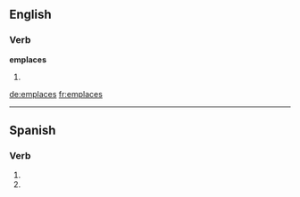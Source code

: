 ==English==

===Verb===
'''emplaces'''

# {{en-third-person singular of|emplace}}

[[de:emplaces]]
[[fr:emplaces]]

----
==Spanish==

===Verb===
{{es-verb-form|emplazar}}

# {{es-verb form of|ending=ar|mood=imperative|sense=negative|pers=2|formal=no|number=singular|[[emplazar]]}}
# {{es-verb form of|ending=ar|mood=subjunctive|tense=present|pers=2|formal=no|number=singular|[[emplazar]]}}

{{rfc-auto}}